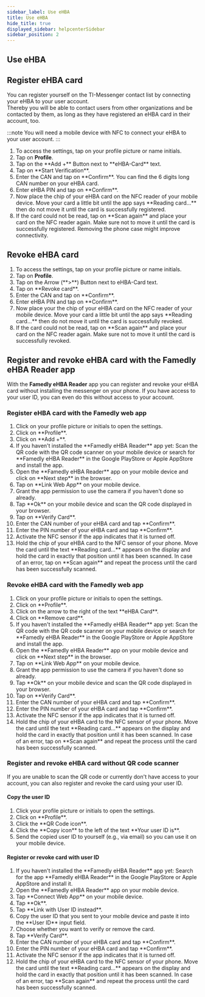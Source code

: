 ```yaml
---
sidebar_label: Use eHBA
title: Use eHBA
hide_title: true
displayed_sidebar: helpcenterSidebar
sidebar_position: 2
---
```




<div class="hero hero--primary">
  <div class="container">
    <h2 class="hero__title">Use eHBA</h2>
  </div>
</div>

## Register eHBA card

You can register yourself on the TI-Messenger contact list by connecting your eHBA to your user account.  
Thereby you will be able to contact users from other organizations and be contacted by them, as long as they have registered an eHBA card in their account, too.  

:::note
You will need a mobile device with NFC to connect your eHBA to your user account.
:::

<Tabs>
  <TabItem value="mobile" label="Mobile">
  <ol>
    <li>To access the settings, tap on your profile picture or name initials.</li>
    <li>Tap on <b>Profile</b>.</li>
    <li>Tap on the **Add +** Button next to **eHBA-Card** text.</li>
    <li>Tap on **Start Verification**.</li>
    <li>Enter the CAN and tap on **Confirm**. You can find the 6 digits long CAN number on your eHBA card.</li>
    <li>Enter eHBA PIN and tap on **Confirm**.</li>
    <li>Now place the chip of your eHBA card on the NFC reader of your mobile device. Move your card a little bit until the app says **Reading card...** then do not move it until the card is successfully registered.</li>
    <li>If the card could not be read, tap on **Scan again** and place your card on the NFC reader again. Make sure not to move it until the card is successfully registered. Removing the phone case might improve connectivity.</li>
  </ol>
  </TabItem>
</Tabs>


## Revoke eHBA card

<Tabs>
  <TabItem value="mobile" label="Mobile">
  <ol>
    <li>To access the settings, tap on your profile picture or name initials.</li>
    <li>Tap on <b>Profile</b>.</li>
    <li>Tap on the Arrow (**>**) Button next to eHBA-Card text.</li>
    <li>Tap on **Revoke card**.</li>
    <li>Enter the CAN and tap on **Confirm**.</li>
    <li>Enter eHBA PIN and tap on **Confirm**.</li>
    <li>Now place your the chip of your eHBA card on the NFC reader of your mobile device. Move your card a little bit until the app says **Reading card...** then do not move it until the card is successfully revoked.</li>
    <li>If the card could not be read, tap on **Scan again** and place your card on the NFC reader again. Make sure not to move it until the card is successfully revoked.</li>
  </ol>
  </TabItem>
</Tabs>

## Register and revoke eHBA card with the Famedly eHBA Reader app

With the **Famedly eHBA Reader** app you can register and revoke your eHBA card without installing the messenger on your phone. If you have access to your user ID, you can even do this without access to your account.

### Register eHBA card with the Famedly web app

<Tabs>
  <TabItem value="desktop" label="Desktop">
  <ol>
    <li>Click on your profile picture or initials to open the settings.</li>
    <li>Click on **Profile**.</li>
    <li>Click on **Add +**.</li>
    <li>If you haven't installed the **Famedly eHBA Reader** app yet: Scan the QR code with the QR code scanner on your mobile device or search for **Famedly eHBA Reader** in the Google PlayStore or Apple AppStore and install the app.</li>
    <li>Open the **Famedly eHBA Reader** app on your mobile device and click on **Next step** in the browser.</li>
    <li>Tap on **Link Web App** on your mobile device.</li>
    <li>Grant the app permission to use the camera if you haven't done so already.</li>
    <li>Tap **Ok** on your mobile device and scan the QR code displayed in your browser.</li>
    <li>Tap on **Verify Card**.</li>
    <li>Enter the CAN number of your eHBA card and tap **Confirm**.</li>
    <li>Enter the PIN number of your eHBA card and tap **Confirm**.</li>
    <li>Activate the NFC sensor if the app indicates that it is turned off.</li>
    <li>Hold the chip of your eHBA card to the NFC sensor of your phone. Move the card until the text **Reading card...** appears on the display and hold the card in exactly that position until it has been scanned. In case of an error, tap on **Scan again** and repeat the process until the card has been successfully scanned.</li>
  </ol>
  </TabItem>
</Tabs>

### Revoke eHBA card with the Famedly web app

<Tabs>
  <TabItem value="desktop" label="Desktop">
  <ol>
    <li>Click on your profile picture or initials to open the settings.</li>
    <li>Click on **Profile**.</li>
    <li>Click on the arrow to the right of the text **eHBA Card**.</li>
    <li>Click on **Remove card**.</li>
    <li>If you haven't installed the **Famedly eHBA Reader** app yet: Scan the QR code with the QR code scanner on your mobile device or search for **Famedly eHBA Reader** in the Google PlayStore or Apple AppStore and install the app.</li>
    <li>Open the **Famedly eHBA Reader** app on your mobile device and click on **Next step** in the browser.</li>
    <li>Tap on **Link Web App** on your mobile device.</li>
    <li>Grant the app permission to use the camera if you haven't done so already.</li>
    <li>Tap **Ok** on your mobile device and scan the QR code displayed in your browser.</li>
    <li>Tap on **Verify Card**.</li>
    <li>Enter the CAN number of your eHBA card and tap **Confirm**.</li>
    <li>Enter the PIN number of your eHBA card and tap **Confirm**.</li>
    <li>Activate the NFC sensor if the app indicates that it is turned off.</li>
    <li>Hold the chip of your eHBA card to the NFC sensor of your phone. Move the card until the text **Reading card...** appears on the display and hold the card in exactly that position until it has been scanned. In case of an error, tap on **Scan again** and repeat the process until the card has been successfully scanned.</li>
  </ol>
  </TabItem>
</Tabs>

### Register and revoke eHBA card without QR code scanner

If you are unable to scan the QR code or currently don't have access to your account, you can also register and revoke the card using your user ID.

#### Copy the user ID
 
<Tabs>
  <TabItem value="desktop" label="Desktop">
  <ol>
    <li>Click your profile picture or initials to open the settings.</li>
    <li>Click on **Profile**.</li>
    <li>Click the **QR Code icon**.</li>
    <li>Click the **Copy icon** to the left of the text **Your user ID is**.</li>
    <li>Send the copied user ID to yourself (e.g., via email) so you can use it on your mobile device.</li>
  </ol>
  </TabItem>
</Tabs>

#### Register or revoke card with user ID
 
<Tabs>
  <TabItem value="mobile" label="Mobile">
  <ol>
    <li>If you haven't installed the **Famedly eHBA Reader** app yet: Search for the app **Famedly eHBA Reader** in the Google PlayStore or Apple AppStore and install it.</li>
    <li>Open the **Famedly eHBA Reader** app on your mobile device.</li>
    <li>Tap **Connect Web App** on your mobile device.</li>
    <li>Tap **Ok**.</li>
    <li>Tap **Link with User ID instead**.</li>
    <li>Copy the user ID that you sent to your mobile device and paste it into the **User ID** input field.</li>
    <li>Choose whether you want to verify or remove the card.</li>
    <li>Tap **Verify Card**.</li>
    <li>Enter the CAN number of your eHBA card and tap **Confirm**.</li>
    <li>Enter the PIN number of your eHBA card and tap **Confirm**.</li>
    <li>Activate the NFC sensor if the app indicates that it is turned off.</li>
    <li>Hold the chip of your eHBA card to the NFC sensor of your phone. Move the card until the text **Reading card...** appears on the display and hold the card in exactly that position until it has been scanned. In case of an error, tap **Scan again** and repeat the process until the card has been successfully scanned.</li>
  </ol>
  </TabItem>
</Tabs>

